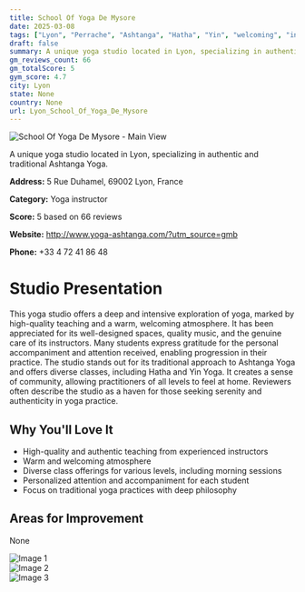 ```yaml
---
title: School Of Yoga De Mysore
date: 2025-03-08
tags: ["Lyon", "Perrache", "Ashtanga", "Hatha", "Yin", "welcoming", "intimate", "Lyon"]  
draft: false
summary: A unique yoga studio located in Lyon, specializing in authentic and traditional Ashtanga Yoga.
gm_reviews_count: 66
gm_totalScore: 5
gym_score: 4.7
city: Lyon
state: None
country: None
url: Lyon_School_Of_Yoga_De_Mysore
---
```


<div className="aspect-[16/9] relative my-8">
  <img 
    src="https://lh5.googleusercontent.com/p/AF1QipPk30acv-1ICCHj57W6nM85ubBzVkONf1J5u6S9=w1920-h1080-k-no"
    alt="School Of Yoga De Mysore - Main View"
    className="object-cover absolute inset-0 w-full h-full rounded-lg"
  />
</div>

A unique yoga studio located in Lyon, specializing in authentic and traditional Ashtanga Yoga.

**Address:** 5 Rue Duhamel, 69002 Lyon, France

**Category:** Yoga instructor

**Score:** 5 based on 66 reviews

**Website:** http://www.yoga-ashtanga.com/?utm_source=gmb

**Phone:** +33 4 72 41 86 48

# Studio Presentation

This yoga studio offers a deep and intensive exploration of yoga, marked by high-quality teaching and a warm, welcoming atmosphere. It has been appreciated for its well-designed spaces, quality music, and the genuine care of its instructors. Many students express gratitude for the personal accompaniment and attention received, enabling progression in their practice. The studio stands out for its traditional approach to Ashtanga Yoga and offers diverse classes, including Hatha and Yin Yoga. It creates a sense of community, allowing practitioners of all levels to feel at home. Reviewers often describe the studio as a haven for those seeking serenity and authenticity in yoga practice.

## Why You'll Love It

- High-quality and authentic teaching from experienced instructors
- Warm and welcoming atmosphere
- Diverse class offerings for various levels, including morning sessions
- Personalized attention and accompaniment for each student
- Focus on traditional yoga practices with deep philosophy

## Areas for Improvement

None

<div className="grid grid-cols-1 xl:grid-cols-2 gap-4 my-8">
<div className="aspect-[4/3] relative"><img src="https://lh5.googleusercontent.com/p/AF1QipN7MRSbDWkR9-zacoODCpr-kjlvn0AHNuhyvM8g=w1920-h1080-k-no" alt="Image 1" className="object-cover absolute inset-0 w-full h-full rounded-lg" /></div>
<div className="aspect-[4/3] relative"><img src="https://lh5.googleusercontent.com/p/AF1QipNc0OTQhG_UfrLk8omBcNWN1VHraFwowQxNIUEj=w1920-h1080-k-no" alt="Image 2" className="object-cover absolute inset-0 w-full h-full rounded-lg" /></div>
<div className="aspect-[4/3] relative"><img src="https://streetviewpixels-pa.googleapis.com/v1/thumbnail?panoid=zkcirl3Zo4Rm6nRDYnhKyw&cb_client=maps_sv.tactile.gps&w=203&h=100&yaw=23.995499&pitch=0&thumbfov=100" alt="Image 3" className="object-cover absolute inset-0 w-full h-full rounded-lg" /></div>
</div>
